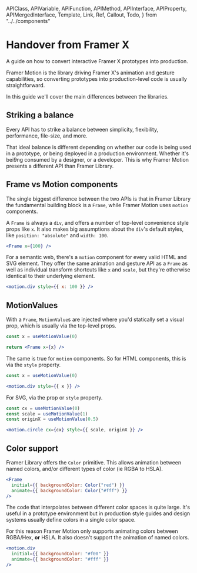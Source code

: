 <!-- 👋 Editing this file? Need help? → https://github.com/framer/api-docs/blob/master/CONTRIBUTING.md -->

  APIClass,
  APIVariable,
  APIFunction,
  APIMethod,
  APIInterface,
  APIProperty,
  APIMergedInterface,
  Template,
  Link,
  Ref,
  Callout,
  Todo,
} from "../../components"


# Handover from Framer X

<span className="lead">
  A guide on how to convert interactive Framer X prototypes
  into production.
</span>

Framer Motion is the library driving Framer X's animation and gesture capabilities, so converting prototypes into production-level code is usually straightforward.

In this guide we'll cover the main differences between the libraries.

## Striking a balance

Every API has to strike a balance between simplicity, flexibility, performance, file-size, and more.

That ideal balance is different depending on whether our code is being used in a prototype, or being deployed in a production environment. Whether it's bei9ng consumed by a designer, or a developer. This is why Framer Motion presents a different API than Framer Library.

## Frame vs Motion components

The single biggest difference between the two APIs is that in Framer Library the fundamental building block is a `Frame`, while Framer Motion uses `motion` components.

A `Frame` is always a `div`, and offers a number of top-level convenience style props like `x`. It also makes big assumptions about the `div`'s default styles, like `position: "absolute"` and `width: 100`.

```jsx
<Frame x={100} />
```

For a semantic web, there's a `motion` component for every valid HTML and SVG element. They offer the same animation and gesture API as a `Frame` as well as individual transform shortcuts like `x` and `scale`, but they're otherwise identical to their underlying element.

```jsx
<motion.div style={{ x: 100 }} />
```

## MotionValues

With a `Frame`, `MotionValue`s are injected where you'd statically set a visual prop, which is usually via the top-level props.

```jsx
const x = useMotionValue(0)

return <Frame x={x} />
```

The same is true for `motion` components. So for HTML components, this is via the `style` property.

```jsx
const x = useMotionValue(0)

<motion.div style={{ x }} />
```

For SVG, via the prop or `style` property.

```jsx
const cx = useMotionValue(0)
const scale = useMotionValue(1)
const originX = useMotionValue(0.5)

<motion.circle cx={cx} style={{ scale, originX }} />
```

## Color support

Framer Library offers the `Color` primitive. This allows animation between named colors, and/or different types of color (ie RGBA to HSLA).

```jsx
<Frame
  initial={{ backgroundColor: Color("red") }}
  animate={{ backgroundColor: Color("#fff") }}
/>
```

The code that interpolates between different color spaces is quite large. It's useful in a prototype environment but in production style guides and design systems usually define colors in a single color space.

For this reason Framer Motion only supports animating colors between RGBA/Hex, **or** HSLA. It also doesn't support the animation of named colors.

```jsx
<motion.div
  initial={{ backgroundColor: "#f00" }}
  animate={{ backgroundColor: "#fff" }}
/>
```
